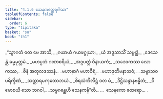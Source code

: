 ```yaml
---
title: "4.1.6 သေနကတ္ထေရဂါထာ"
tableOfContents: false
sidebar:
  order: 6
type: "tipitaka"
basket: "su"
book: "th1"
---
```



<DynamicBreadcrumb />

<Division number="287" book="th1" e="ch" v="19" p="271">

<Paragraph number="528" type="verses" book="th1">
_“သွာဂတံ ဝတ မေ အာသိ,_  
_ဂယာယံ ဂယဖဂ္ဂုယာ;_  
_ယံ အဒ္ဒသာသိံ သမ္ဗုဒ္ဓံ,_  
_ဒေသေန္တံ ဓမ္မမုတ္တမံ._  

</Paragraph>

</Division>
<Division number="288" book="th1" e="ch" v="19" p="271">

<Paragraph number="529" type="verses" book="th1">
_မဟပ္ပဘံ ဂဏာစရိယံ,_  
_အဂ္ဂပတ္တံ ဝိနာယကံ;_  
_သဒေဝကဿ လောကဿ,_  
_ဇိနံ အတုလဒဿနံ._  

</Paragraph>

</Division>
<Division number="289" book="th1" e="ch" v="19" p="271">

<Paragraph number="530" type="verses" book="th1">
_မဟာနာဂံ မဟာဝီရံ,_  
_မဟာဇုတိမနာသဝံ;_  
_သဗ္ဗာသဝပရိက္ခီဏံ,_  
_သတ္ထာရမကုတောဘယံ._  

</Paragraph>

</Division>
<Division number="290" book="th1" e="ch" v="19" p="271">

<Paragraph number="531" type="verses" book="th1">
_စိရသံကိလိဋ္ဌံ ဝတ မံ,_  
_ဒိဋ္ဌိသန္ဒာနဗန္ဓိတံ;_  
_ဝိမောစယိ သော ဘဂဝါ,_  
_သဗ္ဗဂန္ထေဟိ သေနကန်”တိ._  


</Paragraph>
</Division>

<Paragraph number="532" type="center" book="th1">
…  သေနကော ထေရော… .
</Paragraph>